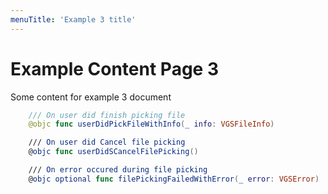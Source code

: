 ```yaml
---
menuTitle: 'Example 3 title'
---
```


# Example Content Page 3

<Note
    message="Note"
    type="warning"
    description="This is example of doc 3"
/>

Some content for example 3 document

``` swift
    /// On user did finish picking file
    @objc func userDidPickFileWithInfo(_ info: VGSFileInfo)

    /// On user did Cancel file picking
    @objc func userDidSCancelFilePicking()

    /// On error occured during file picking
    @objc optional func filePickingFailedWithError(_ error: VGSError)
```
